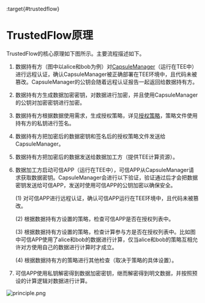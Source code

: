 :target{#trustedflow}

# TrustedFlow原理

TrustedFlow的核心原理如下图所示。主要流程描述如下。

1. 数据持有方（图中以alice和bob为例）对[CapsuleManager](https://github.com/secretflow/capsule-manager)（运行在TEE中）进行远程认证，确认CapsuleManager被正确部署在TEE环境中，且代码未被篡改。CapsuleManager的公钥会随着远程认证报告一起返回给数据持有方。
2. 数据持有方生成数据加密密钥，对数据进行加密，并且使用CapsuleManager的公钥对加密密钥进行加密。
3. 数据持有方根据数据使用需求，生成授权策略，详见[授权策略](../quick_start/step3.mdx)，策略文件使用持有方的私钥进行签名。
4. 数据持有方把加密后的数据密钥和签名后的授权策略文件发送给CapsuleManager。
5. 数据持有方把加密后的数据发送给数据加工方（提供TEE计算资源）。
6. 数据加工方启动可信APP（运行在TEE中），可信APP从CapsuleManager请求获取数据密钥。CapsuleManager会进行以下验证，验证通过后才会把数据密钥发送给可信APP，发送时使用可信APP的公钥加密以确保安全。

   (1) 对可信APP进行远程认证，确认可信APP运行在TEE环境中，且代码未被篡改。

   (2) 根据数据持有方设置的策略，检查可信APP是否在授权列表中。

   (3) 根据数据持有方设置的策略，检查计算参与方是否在授权列表中。比如图中可信APP使用了alice和bob的数据进行计算，仅当alice和bob的策略互相允许对方使用自己的数据进行计算时才成立。

   (4) 根据数据持有方的策略进行其他检查（取决于策略的具体设置）。
7. 可信APP使用私钥解密得到数据加密密钥，继而解密得到明文数据，并按照预设的计算逻辑对数据进行计算。

![principle.png](../_assets/trustedflow_principle.png)
